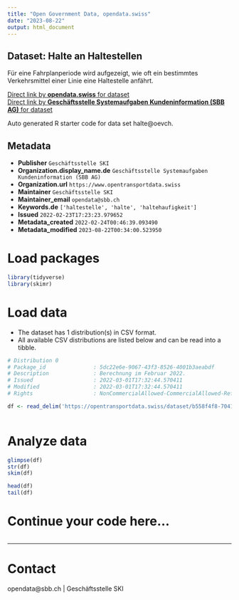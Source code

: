 ```yaml
---
title: "Open Government Data, opendata.swiss"
date: "2023-08-22"
output: html_document
---
```


## Dataset: Halte an Haltestellen

Für eine Fahrplanperiode wird aufgezeigt, wie oft ein bestimmtes Verkehrsmittel einer Linie eine Haltestelle anfährt.

[Direct link by **opendata.swiss** for dataset](https://opendata.swiss/de/dataset/halte-an-haltestellen)<br>
[Direct link by **Geschäftsstelle Systemaufgaben Kundeninformation (SBB AG)** for dataset](https://opentransportdata.swiss/dataset/halte)

Auto generated R starter code for data set halte@oevch.

## Metadata

- **Publisher** `Geschäftsstelle SKI`
- **Organization.display_name.de** `Geschäftsstelle Systemaufgaben Kundeninformation (SBB AG)`
- **Organization.url** `https://www.opentransportdata.swiss`
- **Maintainer** `Geschäftsstelle SKI`
- **Maintainer_email** `opendata@sbb.ch`
- **Keywords.de** `['haltestelle', 'halte', 'haltehaufigkeit']`
- **Issued** `2022-02-23T17:23:23.979652`
- **Metadata_created** `2022-02-24T00:46:39.093490`
- **Metadata_modified** `2023-08-22T00:34:00.523950`


# Load packages

```r

library(tidyverse)
library(skimr)

```

# Load data

-   The dataset has 1 distribution(s) in CSV format.
-   All available CSV distributions are listed below and can be read into a tibble.

```r

# Distribution 0
# Package_id               : 5dc22e6e-9067-43f3-8526-4001b3aeabdf
# Description              : Berechnung im Februar 2022.
# Issued                   : 2022-03-01T17:32:44.570411
# Modified                 : 2022-03-01T17:32:44.570411
# Rights                   : NonCommercialAllowed-CommercialAllowed-ReferenceRequired

df <- read_delim('https://opentransportdata.swiss/dataset/b558f4f8-7041-4105-9890-778c232704af/resource/13219589-f6ea-482d-beb9-ccba1b70accb/download/202202-halte.csv')



```

# Analyze data

```r

glimpse(df)
str(df)
skim(df)

head(df)
tail(df)

```

# Continue your code here...

```r

```

------------------------------------------------------------------------

# Contact

opendata@sbb.ch | Geschäftsstelle SKI
